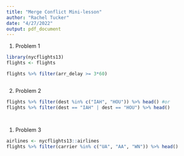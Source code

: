 ---
title: "Merge Conflict Mini-lesson"
author: "Rachel Tucker"
date: "4/27/2022"
output: pdf_document
---


1. Problem 1

```{r}
library(nycflights13)
flights <- flights

flights %>% filter(arr_delay >= 3*60) 



```

2. Problem 2

```{r}
flights %>% filter(dest %in% c("IAH", "HOU")) %>% head() #or
flights %>% filter(dest == "IAH" | dest == "HOU") %>% head()




```




1. Problem 3

```{r}
airlines <- nycflights13::airlines
flights %>% filter(carrier %in% c("UA", "AA", "WN")) %>% head()

```

